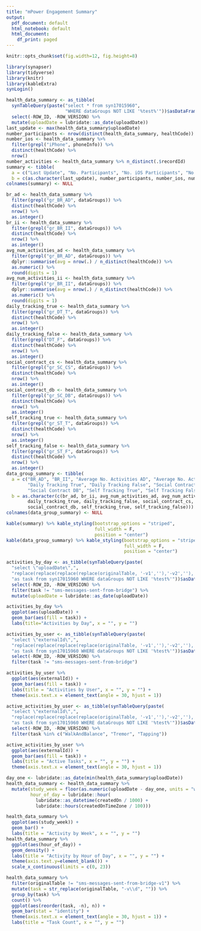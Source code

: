 ```yaml
---
title: "mPower Engagement Summary"
output:
  pdf_document: default
  html_notebook: default
  html_document:
    df_print: paged
---
```

```r
knitr::opts_chunk$set(fig.width=12, fig.height=8) 
```

```r
library(synapser)
library(tidyverse)
library(knitr)
library(kableExtra)
synLogin()
```

```r
health_data_summary <- as_tibble(
  synTableQuery(paste("select * from syn17015960",
                      "WHERE dataGroups NOT LIKE '%test%'"))$asDataFrame()) %>% 
  select(-ROW_ID, -ROW_VERSION) %>% 
  mutate(uploadDate = lubridate::as_date(uploadDate))
last_update <- max(health_data_summary$uploadDate)
number_participants <- nrow(distinct(health_data_summary, healthCode))
number_ios <- health_data_summary %>%
  filter(grepl("iPhone", phoneInfo)) %>%
  distinct(healthCode) %>%
  nrow()
number_activities <- health_data_summary %>% n_distinct(.$recordId)
summary <- tibble(
  a = c("Last Update", "No. Participants", "No. iOS Participants", "No. Activities"),
  b = c(as.character(last_update), number_participants, number_ios, number_activities))
colnames(summary) <- NULL
```


```r
br_ad <- health_data_summary %>%
  filter(grepl("gr_BR_AD", dataGroups)) %>%
  distinct(healthCode) %>%
  nrow() %>% 
  as.integer()
br_ii <- health_data_summary %>%
  filter(grepl("gr_BR_II", dataGroups)) %>%
  distinct(healthCode) %>%
  nrow() %>% 
  as.integer()
avg_num_activities_ad <- health_data_summary %>%
  filter(grepl("gr_BR_AD", dataGroups)) %>%
  dplyr::summarise(avg = nrow(.) / n_distinct(healthCode)) %>% 
  as.numeric() %>% 
  round(digits = 1)
avg_num_activities_ii <- health_data_summary %>%
  filter(grepl("gr_BR_II", dataGroups)) %>%
  dplyr::summarise(avg = nrow(.) / n_distinct(healthCode)) %>% 
  as.numeric() %>% 
  round(digits = 1)
daily_tracking_true <- health_data_summary %>%
  filter(grepl("gr_DT_T", dataGroups)) %>%
  distinct(healthCode) %>%
  nrow() %>% 
  as.integer()
daily_tracking_false <- health_data_summary %>%
  filter(grepl("DT_F", dataGroups)) %>%
  distinct(healthCode) %>%
  nrow() %>% 
  as.integer()
social_contract_cs <- health_data_summary %>%
  filter(grepl("gr_SC_CS", dataGroups)) %>%
  distinct(healthCode) %>%
  nrow() %>% 
  as.integer()
social_contract_db <- health_data_summary %>%
  filter(grepl("gr_SC_DB", dataGroups)) %>%
  distinct(healthCode) %>%
  nrow() %>% 
  as.integer()
self_tracking_true <- health_data_summary %>%
  filter(grepl("gr_ST_T", dataGroups)) %>%
  distinct(healthCode) %>%
  nrow() %>% 
  as.integer()
self_tracking_false <- health_data_summary %>%
  filter(grepl("gr_ST_F", dataGroups)) %>%
  distinct(healthCode) %>%
  nrow() %>% 
  as.integer()
data_group_summary <- tibble(
  a = c("BR_AD", "BR_II", "Average No. Activities AD", "Average No. Activities II",
        "Daily Tracking True", "Daily Tracking False", "Social Contract CS",
        "Social Contract DB", "Self Tracking True", "Self Tracking False"),
  b = as.character(c(br_ad, br_ii, avg_num_activities_ad, avg_num_activities_ii,
        daily_tracking_true, daily_tracking_false, social_contract_cs,
        social_contract_db, self_tracking_true, self_tracking_false)))
colnames(data_group_summary) <- NULL
```

```r
kable(summary) %>% kable_styling(bootstrap_options = "striped",
                                 full_width = F,
                                 position = "center")
kable(data_group_summary) %>% kable_styling(bootstrap_options = "striped",
                                            full_width = F,
                                            position = "center")
```

```r
activities_by_day <- as_tibble(synTableQuery(paste(
  "select \"uploadDate\",",
  "replace(replace(replace(replace(originalTable, '-v1',''),'-v2',''), '-v3',''), '-v4', '')",
  "as task from syn17015960 WHERE dataGroups NOT LIKE '%test%'"))$asDataFrame()) %>% 
  select(-ROW_ID, -ROW_VERSION) %>% 
  filter(task != "sms-messages-sent-from-bridge") %>% 
  mutate(uploadDate = lubridate::as_date(uploadDate))
```

```r
activities_by_day %>% 
  ggplot(aes(uploadDate)) +
  geom_bar(aes(fill = task)) +
  labs(title="Activities by Day", x = "", y = "")
```


```r
activities_by_user <- as_tibble(synTableQuery(paste(
  "select \"externalId\",",
  "replace(replace(replace(replace(originalTable, '-v1',''),'-v2',''), '-v3',''), '-v4', '')",
  "as task from syn17015960 WHERE dataGroups NOT LIKE '%test%'"))$asDataFrame()) %>% 
  select(-ROW_ID, -ROW_VERSION) %>% 
  filter(task != "sms-messages-sent-from-bridge")
```

```r
activities_by_user %>% 
  ggplot(aes(externalId)) +
  geom_bar(aes(fill = task)) +
  labs(title = "Activities by User", x = "", y = "") +
  theme(axis.text.x = element_text(angle = 30, hjust = 1))
```


```r
active_activities_by_user <- as_tibble(synTableQuery(paste(
  "select \"externalId\",",
  "replace(replace(replace(replace(originalTable, '-v1',''),'-v2',''), '-v3',''), '-v4', '')",
  "as task from syn17015960 WHERE dataGroups NOT LIKE '%test%'"))$asDataFrame()) %>% 
  select(-ROW_ID, -ROW_VERSION) %>% 
  filter(task %in% c("WalkAndBalance", "Tremor", "Tapping"))
```

```r
active_activities_by_user %>% 
  ggplot(aes(externalId)) +
  geom_bar(aes(fill = task)) +
  labs(title = "Active Tasks", x = "", y = "") +
  theme(axis.text.x = element_text(angle = 30, hjust = 1))
```

```r
day_one <- lubridate::as_date(min(health_data_summary$uploadDate))
health_data_summary <- health_data_summary %>% 
  mutate(study_week = floor(as.numeric(uploadDate - day_one, units = "weeks")) + 1,
         hour_of_day = lubridate::hour(
           lubridate::as_datetime(createdOn / 1000) +
           lubridate::hours(createdOnTimeZone / 100)))
```

```r
health_data_summary %>% 
  ggplot(aes(study_week)) +
  geom_bar() +
  labs(title = "Activity by Week", x = "", y = "")
health_data_summary %>% 
  ggplot(aes(hour_of_day)) +
  geom_density() +
  labs(title = "Activity by Hour of Day", x = "", y = "") +
  theme(axis.text.y=element_blank()) +
  scale_x_continuous(limits = c(0, 23)) 
```


```r
health_data_summary %>% 
  filter(originalTable != "sms-messages-sent-from-bridge-v1") %>%
  mutate(task = str_replace(originalTable, "-v\\d", "")) %>% 
  group_by(task) %>% 
  count() %>% 
  ggplot(aes(reorder(task, -n), n)) +
  geom_bar(stat = "identity") +
  theme(axis.text.x = element_text(angle = 30, hjust = 1)) +
  labs(title = "Task Count", x = "", y = "") 
```